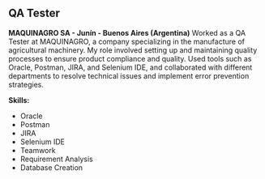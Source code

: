 ## QA Tester
**MAQUINAGRO SA - Junín - Buenos Aires (Argentina)**
Worked as a QA Tester at MAQUINAGRO, a company specializing in the manufacture of agricultural machinery. My role involved setting up and maintaining quality processes to ensure product compliance and quality. Used tools such as Oracle, Postman, JIRA, and Selenium IDE, and collaborated with different departments to resolve technical issues and implement error prevention strategies.

**Skills:**
- Oracle
- Postman
- JIRA
- Selenium IDE
- Teamwork
- Requirement Analysis
- Database Creation
